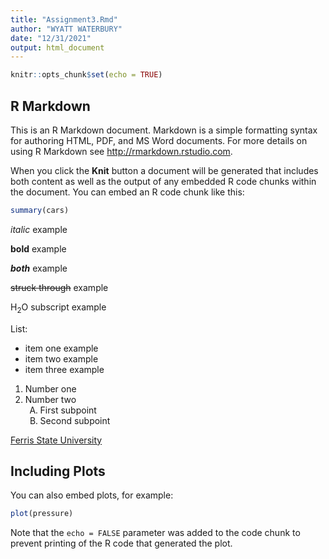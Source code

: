 ---
title: "Assignment3.Rmd"
author: "WYATT WATERBURY"
date: "12/31/2021"
output: html_document
---

```{r setup, include=FALSE}
knitr::opts_chunk$set(echo = TRUE)
```

## R Markdown

This is an R Markdown document. Markdown is a simple formatting syntax for authoring HTML, PDF, and MS Word documents. For more details on using R Markdown see <http://rmarkdown.rstudio.com>.

When you click the **Knit** button a document will be generated that includes both content as well as the output of any embedded R code chunks within the document. You can embed an R code chunk like this:

```{r cars}
summary(cars)
```

_italic_ example

**bold** example

***both*** example

~~struck through~~ example

H~2~O subscript example

List:

+ item one example
+ item two example
+ item three example

1) Number one
1) Number two
	A) First subpoint
	A) Second subpoint
	
[Ferris State University](https://www.ferris.edu/)

## Including Plots

You can also embed plots, for example:

```{r pressure, echo=FALSE}
plot(pressure)
```

Note that the `echo = FALSE` parameter was added to the code chunk to prevent printing of the R code that generated the plot.
